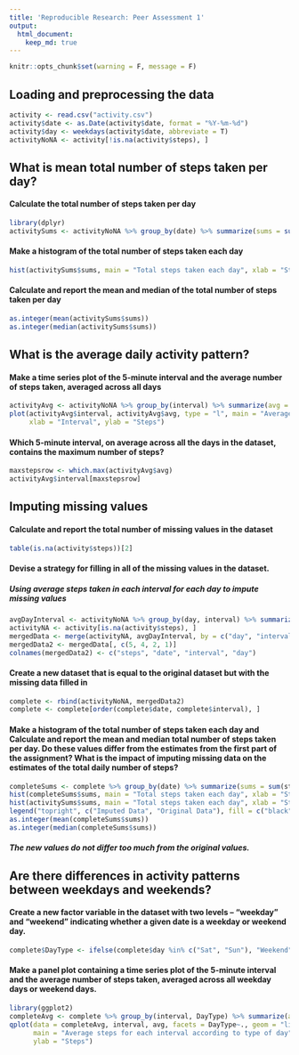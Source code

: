 ```yaml
---
title: 'Reproducible Research: Peer Assessment 1'
output: 
  html_document: 
    keep_md: true 
---
```


```r
knitr::opts_chunk$set(warning = F, message = F)
```


## Loading and preprocessing the data
```r
activity <- read.csv("activity.csv")
activity$date <- as.Date(activity$date, format = "%Y-%m-%d")
activity$day <- weekdays(activity$date, abbreviate = T)
activityNoNA <- activity[!is.na(activity$steps), ] 
```



## What is mean total number of steps taken per day?
#### Calculate the total number of steps taken per day
```r
library(dplyr)
activitySums <- activityNoNA %>% group_by(date) %>% summarize(sums = sum(steps))
```

#### Make a histogram of the total number of steps taken each day
```r
hist(activitySums$sums, main = "Total steps taken each day", xlab = "Steps")
```

#### Calculate and report the mean and median of the total number of steps taken per day
```r
as.integer(mean(activitySums$sums))
as.integer(median(activitySums$sums))
```



## What is the average daily activity pattern?
#### Make a time series plot of the 5-minute interval and the average number of steps taken, averaged across all days
```r
activityAvg <- activityNoNA %>% group_by(interval) %>% summarize(avg = mean(steps))
plot(activityAvg$interval, activityAvg$avg, type = "l", main = "Average steps for each interval",
     xlab = "Interval", ylab = "Steps")
```

#### Which 5-minute interval, on average across all the days in the dataset, contains the maximum number of steps?
```r
maxstepsrow <- which.max(activityAvg$avg)
activityAvg$interval[maxstepsrow]
```



## Imputing missing values
#### Calculate and report the total number of missing values in the dataset
```r
table(is.na(activity$steps))[2]
```

#### Devise a strategy for filling in all of the missing values in the dataset.
##### **Using average steps taken in each interval for each day to impute missing values** 
```r
avgDayInterval <- activityNoNA %>% group_by(day, interval) %>% summarize(avg = mean(steps))
activityNA <- activity[is.na(activity$steps), ]
mergedData <- merge(activityNA, avgDayInterval, by = c("day", "interval"))
mergedData2 <- mergedData[, c(5, 4, 2, 1)]
colnames(mergedData2) <- c("steps", "date", "interval", "day")
```

#### Create a new dataset that is equal to the original dataset but with the missing data filled in
```r
complete <- rbind(activityNoNA, mergedData2)
complete <- complete[order(complete$date, complete$interval), ]
```

#### Make a histogram of the total number of steps taken each day and Calculate and report the mean and median total number of steps taken per day. Do these values differ from the estimates from the first part of the assignment? What is the impact of imputing missing data on the estimates of the total daily number of steps?
```r
completeSums <- complete %>% group_by(date) %>% summarize(sums = sum(steps))
hist(completeSums$sums, main = "Total steps taken each day", xlab = "Steps", col = "black")
hist(activitySums$sums, main = "Total steps taken each day", xlab = "Steps", add = T)
legend("topright", c("Imputed Data", "Original Data"), fill = c("black", "grey"))
as.integer(mean(completeSums$sums))
as.integer(median(completeSums$sums))
```
##### **The new values do not differ too much from the original values.**


## Are there differences in activity patterns between weekdays and weekends?
#### Create a new factor variable in the dataset with two levels – “weekday” and “weekend” indicating whether a given date is a weekday or weekend day.
```r
complete$DayType <- ifelse(complete$day %in% c("Sat", "Sun"), "Weekend", "Weekday")
```

#### Make a panel plot containing a time series plot of the 5-minute interval and the average number of steps taken, averaged across all weekday days or weekend days. 
```r
library(ggplot2)
completeAvg <- complete %>% group_by(interval, DayType) %>% summarize(avg = mean(steps))
qplot(data = completeAvg, interval, avg, facets = DayType~., geom = "line", col = DayType,
      main = "Average steps for each interval according to type of day", xlab = "Interval",
      ylab = "Steps")
```
